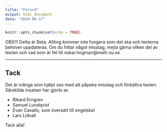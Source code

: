 ```yaml
---
title: "Förord"
output: html_document
date: "2024-06-17"
---
```


```r
knitr::opts_chunk$set(echo = TRUE)
```

\chapter*{Förord}

OBS!!! Detta är Beta. Allting kommer inte fungera som det ska och texterna behöver uppdateras. 
Om du hittar något misstag, mejla gärna vilken del av texten och vad som är fel till oskar.hogman@math.su.se

---

## Tack

Det är många som hjälpt oss med att påpeka misstag och förbättra texten. 
Särskilda insatser har gjorts av

* Rikard Erngren
* Samuel Lundqvist
* Evan Cavallo, som översatt till engelska!
* Lars Lidvall

Tack alla!